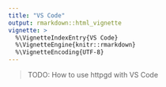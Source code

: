 ```yaml
---
title: "VS Code"
output: rmarkdown::html_vignette
vignette: >
  %\VignetteIndexEntry{VS Code}
  %\VignetteEngine{knitr::rmarkdown}
  %\VignetteEncoding{UTF-8}
---
```


> TODO: How to use httpgd with VS Code